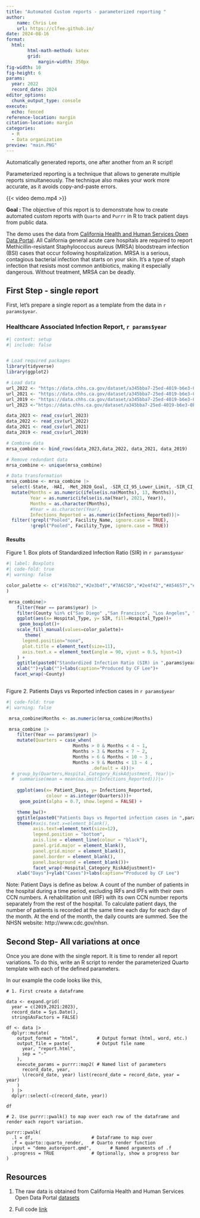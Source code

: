 ```yaml
---
title: "Automated Custom reports - parameterized reporting "
author:
    name: Chris Lee
    url: https://clfee.github.io/
date: 2024-08-16
format: 
  html:
        html-math-method: katex
        grid: 
            margin-width: 350px
fig-width: 10
fig-height: 6
params:
  year: 2022
  record_date: 2024
editor_options: 
  chunk_output_type: console
execute: 
  echo: fenced
reference-location: margin
citation-location: margin
categories:
  - R 
  - Data organization
preview: "main.PNG"
---
```

Automatically generated reports, one after another from an R script!

Parameterized reporting is a technique that allows to generate multiple reports simultaneously. The technique also makes your work more accurate, as it avoids copy-and-paste errors. 

{{< video demo.mp4 >}}



**Goal : ** The objective of this report is to demonstrate how to create automated custom reports with `Quarto` and `Purrr` in R to track patient days from public data.

The demo uses the data from [California Health and Human Services Open Data Portal](https://data.chhs.ca.gov/dataset/methicillin-resistant-staphylococcus-aureus-mrsa-bloodstream-infections-bsi-in-california-hospitals). All California general acute care hospitals are required to report Methicillin-resistant Staphylococcus aureus (MRSA) bloodstream infection (BSI) cases that occur following hospitalization. MRSA is a serious, contagious bacterial infection that starts on your skin. It’s a type of staph infection that resists most common antibiotics, making it especially dangerous. Without treatment, MRSA can be deadly. 


## First Step - single report

First, let's prepare a single report as a template from the data in `r params$year`.


### Healthcare Associated Infection Report, `r params$year`

```r
#| context: setup
#| include: false


# Load required packages
library(tidyverse)
library(ggplot2)

# Load data
url_2022 <- "https://data.chhs.ca.gov/dataset/a345bba7-25ed-4019-b6e3-0b597bea7368/resource/3ff809c6-c1e2-4107-be0c-f976521aadb2/download/mrsa_bsi_odp_2022.csv"
url_2021 <- "https://data.chhs.ca.gov/dataset/a345bba7-25ed-4019-b6e3-0b597bea7368/resource/23bef156-ae4d-4800-8512-d29660b2269f/download/cdph_mrsa_bsi_odp_2021.csv"
url_2019 <- "https://data.chhs.ca.gov/dataset/a345bba7-25ed-4019-b6e3-0b597bea7368/resource/62aead61-e320-4a74-b64c-1f65efa72b35/download/cdph_mrsa_bsi_odp_2019.csv"
url_2023 <-"https://data.chhs.ca.gov/dataset/a345bba7-25ed-4019-b6e3-0b597bea7368/resource/15c4962f-e357-4b03-9d24-655a2bc8030c/download/mrsa_bsi_odp_2023.csv"

data_2023 <- read_csv(url_2023)
data_2022 <- read_csv(url_2022)
data_2021 <- read_csv(url_2021)
data_2019 <- read_csv(url_2019)

# Combine data
mrsa_combine <- bind_rows(data_2023,data_2022, data_2021, data_2019)

# Remove redundant data
mrsa_combine <- unique(mrsa_combine)

# Data transformation
mrsa_combine <- mrsa_combine |>
  select(-State, -HAI, -Met_2020_Goal, -SIR_CI_95_Lower_Limit, -SIR_CI_95_Upper_Limit, -Comparison, -On_Track, -Notes) |>
  mutate(Months = as.numeric(ifelse(is.na(Months), 13, Months)),
         Year = as.numeric(ifelse(is.na(Year), 2021, Year)),
         Months = as.character(Months),
         #Year = as.character(Year),
         Infections_Reported = as.numeric(Infections_Reported))|>
  filter(!grepl("Pooled", Facility_Name, ignore.case = TRUE),
         !grepl("Pooled", Facility_Type, ignore.case = TRUE))
```

#### Results

Figure 1. Box plots of Standardized Infection Ratio (SIR) in `r params$year`
```r
#| label: Boxplots
#| code-fold: true
#| warning: false

color_palette <- c("#167bb2","#2e3b4f","#7A6C5D","#2e4f42","#A54657","#624151","#16b29b","#002c47","#9d72d0"
)

 mrsa_combine|>
    filter(Year == params$year) |>
    filter(County %in% c("San Diego" ,"San Francisco", "Los Angeles", "Sacramento", "Orange","Yolo" ))|>
    ggplot(aes(x= Hospital_Type, y= SIR, fill=Hospital_Type))+
     geom_boxplot()+
    scale_fill_manual(values=color_palette)+
       theme(
      legend.position="none",
      plot.title = element_text(size=11),
      axis.text.x = element_text(angle = 90, vjust = 0.5, hjust=1)
    ) +
    ggtitle(paste0("Standardized Infection Ratio (SIR) in ",params$year)) +
    xlab("")+ylab("")+labs(caption="Produced by CF Lee")+
   facet_wrap(~County)
 
```

Figure 2. Patients Days vs Reported infection cases in `r params$year`  
```r
#| code-fold: true
#| warning: false

 mrsa_combine$Months <- as.numeric(mrsa_combine$Months)

 mrsa_combine |> 
    filter(Year == params$year) |>
    mutate(Quarters = case_when(
                         Months > 0 & Months < 4 ~ 1,
                         Months > 3 & Months < 7 ~ 2,
                         Months > 6 & Months < 10 ~ 3 , 
                         Months > 9 & Months < 13 ~ 4 , 
                                .default = 4))|>
  # group_by(Quarters,Hospital_Category_RiskAdjustment, Year)|>
  #  summarise(mean = mean(na.omit(Infections_Reported)))|> 
    
    ggplot(aes(x= Patient_Days, y= Infections_Reported, 
               colour = as.integer(Quarters)))+
     geom_point(alpha = 0.7, show.legend = FALSE) +

    theme_bw()+
    ggtitle(paste0("Patients Days vs Reported infection cases in ",params$year)) +
    theme(#axis.text.x=element_blank(),
          axis.text=element_text(size=12),
          legend.position = "bottom",
          axis.line = element_line(colour = "black"),
          panel.grid.major = element_blank(),
          panel.grid.minor = element_blank(),
          panel.border = element_blank(),
          panel.background = element_blank())+
          facet_wrap(~Hospital_Category_RiskAdjustment)+
    xlab("Days")+ylab("Cases")+labs(caption="Produced by CF Lee")
```

Note: Patient Days is define as below. A count of the number of patients in the hospital during a time period, excluding IRFs and IPFs with their own CCN numbers. A rehabilitation unit (IRF) with its own CCN number reports separately from the rest of the hospital. To calculate patient days, the number of patients is recorded at the same time each day for each day of the month. At the end of the month, the daily counts are summed. See the NHSN website: http://www.cdc.gov/nhsn.

## Second Step- All variations at once

Once you are done with the single report. It is time to render all report variations. To do this, write an R script to render the parameterized Quarto template with each of the defined parameters.

In our example the code looks like this,

```         
# 1. First create a dataframe 

data <- expand.grid(
  year = c(2019,2021:2023),
  record_date = Sys.Date(), 
  stringsAsFactors = FALSE)

df <- data |> 
  dplyr::mutate(
    output_format = "html",       # Output format (html, word, etc.)
    output_file = paste(          # Output file name
      year, "report.html",
      sep = "-"
    ),
    execute_params = purrr::map2( # Named list of parameters
      record_date, year, 
      \(record_date, year) list(record_date = record_date, year = year)
    )
  ) |> 
  dplyr::select(-c(record_date, year))

df

# 2. Use purrr::pwalk() to map over each row of the dataframe and render each report variation.

purrr::pwalk(
  .l = df,                      # Dataframe to map over
  .f = quarto::quarto_render,   # Quarto render function
  input = "demo_autoreport.qmd",       # Named arguments of .f
  .progress = TRUE              # Optionally, show a progress bar
)
```
## Resources
1. The raw data is obtained from California Health and Human Services Open Data Portal [datasets](https://data.chhs.ca.gov/dataset/methicillin-resistant-staphylococcus-aureus-mrsa-bloodstream-infections-bsi-in-california-hospitals)

2. Full code [link](https://github.com/clfee)